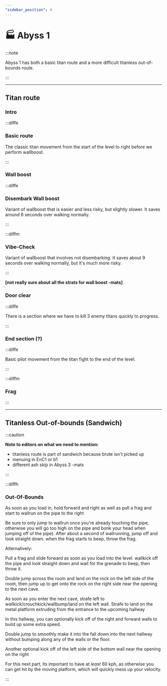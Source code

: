 ```yaml
---
"sidebar_position": 4
---
```



# 🏭 Abyss 1

:::note

Abyss 1 has both a basic titan route and a more difficult titanless out-of-bounds route. 

:::

---

## Titan route

### Intro


:::diffe

### Basic route

The classic titan movement from the start of the level to right before we perform wallboost.

<YouTube youTubeId="s-piNOtHyBE" />

:::

### Wall boost

:::diffe

### Disembark Wall boost

Variant of wallboost that is easier and less risky, but slightly slower. It saves around 6 seconds over walking normally.

<YouTube youTubeId="R7iD7tNfb90" />

:::

:::diffm

### Vibe-Check

Variant of wallboost that involves not disembarking. It saves about 9 seconds over walking normally, but it's much more risky.

<YouTube youTubeId="25TwYpWiR6c" />

:::

**[not really sure about all the strats for wall boost -mats]**

### Door clear

:::diffe

There is a section where we have to kill 3 enemy titans quickly to progress.

<YouTube youTubeId="w-b86nggg94" />


:::

### End section (?)

:::diffe

Basic pilot movement from the titan fight to the end of the level.

<YouTube youTubeId="x_jsq1TD6GY" />

:::

:::diffm

### Frag

:::

---

## Titanless Out-of-bounds (Sandwich)

:::caution

**Note to editors on what we need to mention:**
- titanless route is part of sandwich because brute isn't picked up
- menuing in EnC1 or b1
- different ash skip in Abyss 3 -mats

:::

:::diffh

### Out-Of-Bounds
As soon as you load in, hold forward and right as well as pull a frag and start to wallrun on the pipe to the right 

Be sure to only jump to wallrun once you're already touching the pipe, otherwise you will go too high on the pipe and bonk your head when jumping off of the pipe). After about a second of wallrunning, jump off and look straight down. when the frag starts to beep, throw the frag.

Alternatively:

Pull a frag and slide forward as soon as you load into the level. wallkick off the pipe and look straight down and wait for the grenade to beep, then throw it. 

Double jump across the room and land on the rock on the left side of the room, then jump up to get onto the rock on the right side near the opening to the next cave.

As soon as you enter the next cave, strafe left to wallkick/crouchkick/wallbump/land on the left wall. Strafe to land on the metal platform extruding from the entrance to the upcoming hallway

In this hallway, you can optionally kick off of the right and forward walls to build up some extra speed.

Double jump to smoothly make it into the fall down into the next hallway without bumping along any of the walls or the floor. 

Another optional kick off of the left side of the bottom wall near the opening on the right

For this next part, its important to have at *least* 60 kph, as otherwise you can get hit by the moving platform, which will quickly mess up your velocity. 

:::